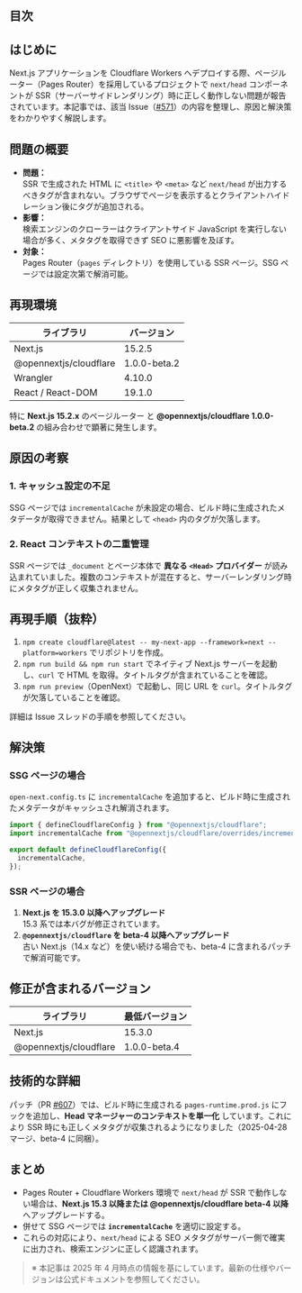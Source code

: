 ## 目次

## はじめに

Next.js アプリケーションを Cloudflare Workers へデプロイする際、ページルーター（Pages Router）を採用しているプロジェクトで `next/head` コンポーネントが SSR（サーバーサイドレンダリング）時に正しく動作しない問題が報告されています。本記事では、該当 Issue（[#571](https://github.com/opennextjs/opennextjs-cloudflare/issues/571)）の内容を整理し、原因と解決策をわかりやすく解説します。

## 問題の概要

- **問題：**  
  SSR で生成された HTML に `<title>` や `<meta>` など `next/head` が出力するべきタグが含まれない。ブラウザでページを表示するとクライアントハイドレーション後にタグが追加される。  
- **影響：**  
  検索エンジンのクローラーはクライアントサイド JavaScript を実行しない場合が多く、メタタグを取得できず SEO に悪影響を及ぼす。  
- **対象：**  
  Pages Router（`pages` ディレクトリ）を使用している SSR ページ。SSG ページでは設定次第で解消可能。

## 再現環境

| ライブラリ             | バージョン   |
| ---------------------- | ------------ |
| Next.js                | 15.2.5       |
| @opennextjs/cloudflare | 1.0.0-beta.2 |
| Wrangler               | 4.10.0       |
| React / React-DOM      | 19.1.0       |

特に **Next.js 15.2.x** のページルーター と **@opennextjs/cloudflare 1.0.0-beta.2** の組み合わせで顕著に発生します。

## 原因の考察

### 1. キャッシュ設定の不足

SSG ページでは `incrementalCache` が未設定の場合、ビルド時に生成されたメタデータが取得できません。結果として `<head>` 内のタグが欠落します。

### 2. React コンテキストの二重管理

SSR ページでは `_document` とページ本体で **異なる `<Head>` プロバイダー** が読み込まれていました。複数のコンテキストが混在すると、サーバーレンダリング時にメタタグが正しく収集されません。

## 再現手順（抜粋）

1. `npm create cloudflare@latest -- my-next-app --framework=next --platform=workers` でリポジトリを作成。
2. `npm run build && npm run start` でネイティブ Next.js サーバーを起動し、`curl` で HTML を取得。タイトルタグが含まれていることを確認。
3. `npm run preview`（OpenNext）で起動し、同じ URL を `curl`。タイトルタグが欠落していることを確認。

詳細は Issue スレッドの手順を参照してください。

## 解決策

### SSG ページの場合

`open-next.config.ts` に `incrementalCache` を追加すると、ビルド時に生成されたメタデータがキャッシュされ解消されます。

```ts
import { defineCloudflareConfig } from "@opennextjs/cloudflare";
import incrementalCache from "@opennextjs/cloudflare/overrides/incremental-cache/static-assets-incremental-cache";

export default defineCloudflareConfig({
  incrementalCache,
});
```

### SSR ページの場合

1. **Next.js を 15.3.0 以降へアップグレード**  
   15.3 系では本バグが修正されています。
2. **`@opennextjs/cloudflare` を beta-4 以降へアップグレード**  
   古い Next.js（14.x など）を使い続ける場合でも、beta-4 に含まれるパッチで解消可能です。

## 修正が含まれるバージョン

| ライブラリ             | 最低バージョン |
| ---------------------- | -------------- |
| Next.js                | 15.3.0         |
| @opennextjs/cloudflare | 1.0.0-beta.4   |

## 技術的な詳細

パッチ（PR [#607](https://github.com/opennextjs/opennextjs-cloudflare/pull/607)）では、ビルド時に生成される `pages-runtime.prod.js` にフックを追加し、**Head マネージャーのコンテキストを単一化** しています。これにより SSR 時にも正しくメタタグが収集されるようになりました（2025-04-28 マージ、beta-4 に同梱）。

## まとめ

- Pages Router + Cloudflare Workers 環境で `next/head` が SSR で動作しない場合は、**Next.js 15.3 以降または @opennextjs/cloudflare beta-4 以降** へアップグレードする。  
- 併せて SSG ページでは **`incrementalCache`** を適切に設定する。  
- これらの対応により、`next/head` による SEO メタタグがサーバー側で確実に出力され、検索エンジンに正しく認識されます。

> ※ 本記事は 2025 年 4 月時点の情報を基にしています。最新の仕様やバージョンは公式ドキュメントを参照してください。
